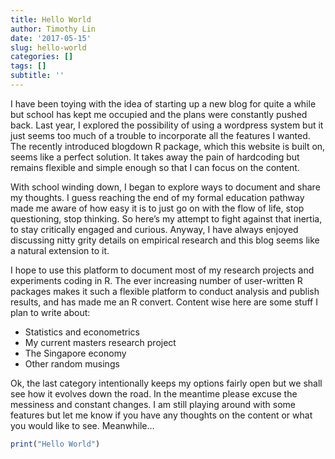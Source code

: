 ```yaml
---
title: Hello World
author: Timothy Lin
date: '2017-05-15'
slug: hello-world
categories: []
tags: []
subtitle: ''
---
```


I have been toying with the idea of starting up a new blog for quite a while but school has kept me occupied and the plans were constantly pushed back. Last year, I explored the possibility of using a wordpress system but it just seems too much of a trouble to incorporate all the features I wanted. The recently introduced blogdown R package, which this website is built on, seems like a perfect solution. It takes away the pain of hardcoding but remains flexible and simple enough so that I can focus on the content.

With school winding down, I began to explore ways to document and share my thoughts. I guess reaching the end of my formal education pathway made me aware of how easy it is to just go on with the flow of life, stop questioning, stop thinking. So here's my attempt to fight against that inertia, to stay critically engaged and curious. Anyway, I have always enjoyed discussing nitty grity details on empirical research and this blog seems like a natural extension to it.

I hope to use this platform to document most of my research projects and experiments coding in R. The ever increasing number of user-written R packages makes it such a flexible platform to conduct analysis and publish results, and has made me an R convert. Content wise here are some stuff I plan to write about:

- Statistics and econometrics
- My current masters research project
- The Singapore economy
- Other random musings

Ok, the last category intentionally keeps my options fairly open but we shall see how it evolves down the road. In the meantime please excuse the messiness and constant changes. I am still playing around with some features but let me know if you have any thoughts on the content or what you would like to see. Meanwhile...

```r
print("Hello World")
``` 

